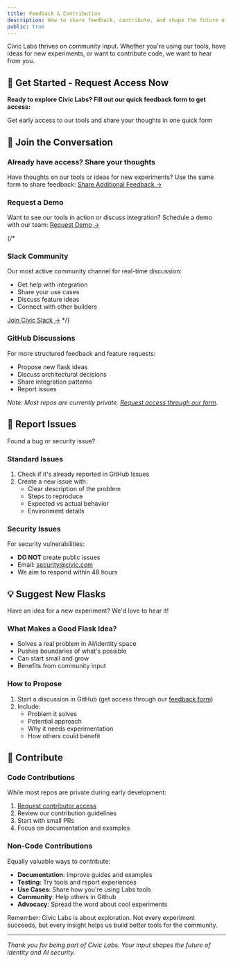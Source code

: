 ```yaml
---
title: Feedback & Contribution
description: How to share feedback, contribute, and shape the future of Civic Labs
public: true
---
```



Civic Labs thrives on community input. Whether you're using our tools, have ideas for new experiments, or want to contribute code, we want to hear from you.

## 🚀 Get Started - Request Access Now

**Ready to explore Civic Labs? Fill out our quick feedback form to get access:**

<Card title="Request Access & Share Feedback" icon="rocket" href="https://civickey.typeform.com/to/uVH7CWJ5">
  Get early access to our tools and share your thoughts in one quick form
</Card>

## 💬 Join the Conversation

### Already have access? Share your thoughts
Have thoughts on our tools or ideas for new experiments? Use the same form to share feedback:
[Share Additional Feedback →](https://civickey.typeform.com/to/uVH7CWJ5)

### Request a Demo
Want to see our tools in action or discuss integration? Schedule a demo with our team:
[Request Demo →](https://calendly.com/danbk/30-minute-meeting-clone)

{/*
### Slack Community
Our most active community channel for real-time discussion:
- Get help with integration
- Share your use cases
- Discuss feature ideas
- Connect with other builders

[Join Civic Slack →](https://slack.com/invite/???)
*/}
### GitHub Discussions
For more structured feedback and feature requests:
- Propose new flask ideas
- Discuss architectural decisions
- Share integration patterns
- Report issues

*Note: Most repos are currently private. [Request access through our form](https://civickey.typeform.com/to/uVH7CWJ5).*

## 🐛 Report Issues

Found a bug or security issue?

### Standard Issues
1. Check if it's already reported in GitHub Issues
2. Create a new issue with:
   - Clear description of the problem
   - Steps to reproduce
   - Expected vs actual behavior
   - Environment details

### Security Issues
For security vulnerabilities:
- **DO NOT** create public issues
- Email: security@civic.com
- We aim to respond within 48 hours

## 💡 Suggest New Flasks

Have an idea for a new experiment? We'd love to hear it!

### What Makes a Good Flask Idea?
- Solves a real problem in AI/identity space
- Pushes boundaries of what's possible
- Can start small and grow
- Benefits from community input

### How to Propose
1. Start a discussion in GitHub (get access through our [feedback form](https://civickey.typeform.com/to/uVH7CWJ5))
2. Include:
   - Problem it solves
   - Potential approach
   - Why it needs experimentation
   - How others could benefit

## 🤝 Contribute

### Code Contributions
While most repos are private during early development:
1. [Request contributor access](https://civickey.typeform.com/to/uVH7CWJ5)
2. Review our contribution guidelines
3. Start with small PRs
4. Focus on documentation and examples

### Non-Code Contributions
Equally valuable ways to contribute:
- **Documentation**: Improve guides and examples
- **Testing**: Try tools and report experiences
- **Use Cases**: Share how you're using Labs tools
- **Community**: Help others in Github
- **Advocacy**: Spread the word about cool experiments

Remember: Civic Labs is about exploration. Not every experiment succeeds, but every insight helps us build better tools for the community.

---

*Thank you for being part of Civic Labs. Your input shapes the future of identity and AI security.*